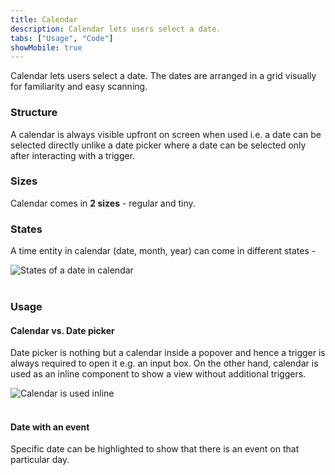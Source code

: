 ```yaml
---
title: Calendar
description: Calendar lets users select a date.
tabs: ["Usage", "Code"]
showMobile: true
---
```


Calendar lets users select a date. The dates are arranged in a grid visually for familiarity and easy scanning. 

### Structure
A calendar is always visible upfront on screen when used i.e. a date can be selected directly unlike a date picker where a date can be selected only after interacting with a trigger.
<Preview name="calendar-all" />

### Sizes
Calendar comes in **2 sizes** - regular and tiny.
<Preview name="calendar-variants-size" />

### States
A time entity in calendar (date, month, year) can come in different states -

![States of a date in calendar](./images/calendar-1.png)
<br/>
<br/>

### Usage
#### Calendar vs. Date picker
Date picker is nothing but a calendar inside a popover and hence a trigger is always required to open it e.g. an input box. On the other hand, calendar is used as an inline component to show a view without additional triggers.

![Calendar is used inline](./images/calendar-2.png)
<br/>
<br/>

#### Date with an event
Specific date can be highlighted to show that there is an event on that particular day.
<Preview name="calendar-variants-with-events" />